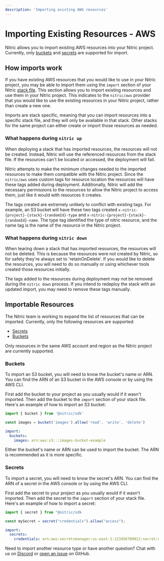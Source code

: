 ```yaml
---
description: 'Importing existing AWS resources'
---
```


# Importing Existing Resources - AWS

Nitric allows you to import existing AWS resources into your Nitric project. Currently, only [buckets](/storage) and [secrets](/secrets) are supported for import.

## How imports work

If you have existing AWS resources that you would like to use in your Nitric project, you may be able to import them using the `import` section of your Nitric [stack file](/foundations/deployment/stacks). This section allows you to import existing resources and use them in your Nitric project. This indicates to the `nitric/aws` provider that you would like to use the existing resources in your Nitric project, rather than create a new one.

Imports are stack specific, meaning that you can import resources into a specific stack file, and they will only be available in that stack. Other stacks for the same project can either create or import those resources as needed.

### What happens during `nitric up`

When deploying a stack that has imported resources, the resources will not be created. Instead, Nitric will use the referenced resources from the stack file. If the resources can't be located or accessed, the deployment will fail.

Nitric attempts to make the minimum changes needed to the imported resources to make them compatible with the Nitric project. Since the `nitric/aws` uses custom tags for resource location the resources will have these tags added during deployment. Additionally, Nitric will add the necessary permissions to the resources to allow the Nitric project to access them, just like it would with resources it creates.

The tags created are extremely unlikely to conflict with existing tags. For example, an S3 bucket will have these two tags created `x-nitric-{project}-{stack}-{randomId}-type` and `x-nitric-{project}-{stack}-{randomId}-name`. The type tag identified the type of nitric resource, and the name tag is the name of the resource in the Nitric project.

### What happens during `nitric down`

When tearing down a stack that has imported resources, the resources will not be deleted. This is because the resources were not created by Nitric, so for safety they're always set to 'retainOnDelete'. If you would like to delete the resources, you will need to do so manually or using whichever tools created those resources initially.

The tags added to the resources during deployment may not be removed during the `nitric down` process. If you intend to redeploy the stack with an updated import, you may need to remove these tags manually.

## Importable Resources

The Nitric team is working to expand the list of resources that can be imported. Currently, only the following resources are supported:

- [Secrets](/secrets)
- [Buckets](/storage)

<Note>
  Only resources in the same AWS account and region as the Nitric project are
  currently supported.
</Note>

### Buckets

To import an S3 bucket, you will need to know the bucket's name or ARN. You can find the ARN of an S3 bucket in the AWS console or by using the AWS CLI.

First add the bucket to your project as you usually would if it wasn't imported. Then add the bucket to the `import` section of your stack file. Here's an example of how to import an S3 bucket:

```javascript
import { bucket } from '@nitric/sdk'

const images = bucket('images').allow('read', 'write', 'delete')
```

```yaml
import:
  buckets:
    images: arn:aws:s3:::images-bucket-example
```

<Note>
  Either the bucket's name or ARN can be used to import the bucket. The ARN is
  recommended as it is more specific.
</Note>

### Secrets

To import a secret, you will need to know the secret's ARN. You can find the ARN of a secret in the AWS console or by using the AWS CLI.

First add the secret to your project as you usually would if it wasn't imported. Then add the secret to the `import` section of your stack file. Here's an example of how to import a secret:

```javascript
import { secret } from "@nitric/sdk

const mySecret = secret("credentials").allow("access");
```

```yaml
import:
  secrets:
    credentials: arn:aws:secretsmanager:us-east-1:123456789012:secret:my-secret
```

Need to import another resource type or have another question? Chat with us on [Discord](https://nitric.io/chat) or [open an issue](https://github.com/nitrictech/nitric/issues) on GitHub.
